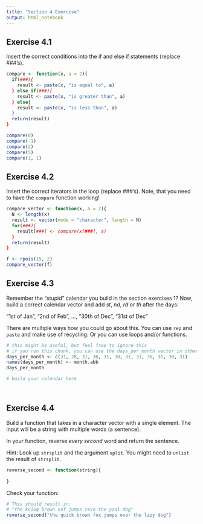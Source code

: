 ---
title: "Section 4 Exercise"
output: html_notebook
---

## Exercise 4.1

Insert the correct conditions into the if and else if statements (replace ###'s).

```{r}
compare <- function(x, a = 2){
  if(###){
    result <- paste(x, "is equal to", a)
  } else if(###){
    result <- paste(x, "is greater than", a)
  } else{
    result <- paste(x, "is less than", a)
  }
  return(result)
}

compare(0)
compare(-1)
compare(2)
compare(5)
compare(1, 1)
```

## Exercise 4.2

Insert the correct iterators in the loop (replace ###'s).
Note, that you need to have the ``compare`` function working!

```{r}
compare_vector <- function(x, a = 2){
  N <- length(x)
  result <- vector(mode = "character", length = N)
  for(###){
    result[###] <- compare(x[###], a)
  }
  return(result)
}

f <- rpois(15, 2)
compare_vector(f)
```

## Exercise 4.3

Remember the "stupid" calendar you build in the section exercises 1?
Now, build a correct calendar vector and add *st*, *nd*, *rd* or *th* after the days:

"1st of Jan", "2nd of Feb", ..., "30th of Dec", "31st of Dec"

There are multiple ways how you could go about this. You can use ``rep`` and ``paste`` 
and make use of recycling. Or you can use loops and/or functions.

```{r}
# this might be useful, but feel free to ignore this
# if you run this chunk, you can use the days_per_month vector in other chunks...
days_per_month <- c(31, 28, 31, 30, 31, 30, 31, 31, 30, 31, 30, 31)
names(days_per_month) <- month.abb
days_per_month
```

```{r}
# build your calendar here




```

## Exercise 4.4

Build a function that takes in a character vector with a single element.
The input will be a string with multiple words (a sentence).

In your function, reverse *every second* word and return the sentence.

Hint: Look up ``strsplit`` and the argument ``split``. 
You might need to ``unlist`` the result of ``strsplit``.

```{r}

reverse_second <- function(string){
  
}

```

Check your function:

```{r}
# This should result in:
# "the kciuq brown xof jumps revo the yzal dog"
reverse_second("the quick brown fox jumps over the lazy dog")
```

